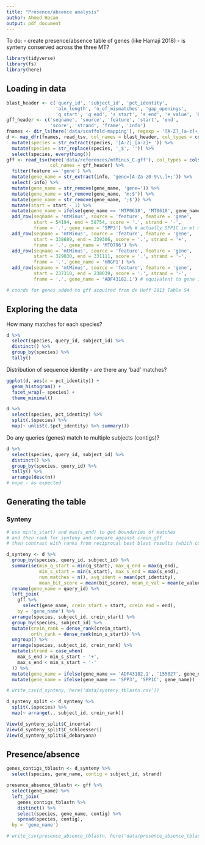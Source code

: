 ```yaml
---
title: "Presence/absence analysis"
author: Ahmed Hasan
output: pdf_document
---
```


To do:
- create presence/absence table of genes (like Hamaji 2018)
- is synteny conserved across the three MT?

```r
library(tidyverse)
library(fs)
library(here)
```

## Loading in data

```r
blast_header <- c('query_id', 'subject_id', 'pct_identity', 
                  'aln_length', 'n_of_mismatches', 'gap_openings', 
                  'q_start', 'q_end', 's_start', 's_end', 'e_value', 'bit_score')
gff_header <- c('seqname', 'source', 'feature', 'start', 'end', 
                'score', 'strand', 'frame', 'info')
fnames <- dir_ls(here('data/scaffold-mapping'), regexp = '[A-Z]_[a-z]+_scaffold_hits\\.tsv')
d <- map_dfr(fnames, read_tsv, col_names = blast_header, col_types = cols(), .id = 'species') %>% 
  mutate(species = str_extract(species, '[A-Z]_[a-z]+_')) %>% 
  mutate(species = str_replace(species, '_$', '')) %>% 
  select(species, everything())
gff <- read_tsv(here('data/references/mtMinus_C.gff'), col_types = cols(),
                col_names = gff_header) %>% 
  filter(feature == 'gene') %>% 
  mutate(gene_name = str_extract(info, 'gene=[A-Za-z0-9\\.]+;')) %>% 
  select(-info) %>% 
  mutate(gene_name = str_remove(gene_name, 'gene=')) %>% 
  mutate(gene_name = str_remove(gene_name, 'm;$')) %>% 
  mutate(gene_name = str_remove(gene_name, ';$')) %>% 
  mutate(start = start - 1) %>% 
  mutate(gene_name = ifelse(gene_name == 'MTP0618', 'MT0618', gene_name)) %>% 
  add_row(seqname = 'mtMinus', source = 'feature', feature = 'gene',
          start = 54194, end = 58754, score = '.', strand = '-',
          frame = '.', gene_name = 'SPP3') %>% # actually SPP1C in mt minus - naming as plus for the join
  add_row(seqname = 'mtMinus', source = 'feature', feature = 'gene',
          start = 338689, end = 339306, score = '.', strand = '+',
          frame = '.', gene_name = 'MT0796') %>% 
  add_row(seqname = 'mtMinus', source = 'feature', feature = 'gene',
          start = 329030, end = 331111, score = '.', strand = '-',
          frame = '.', gene_name = 'HRGP1') %>% 
  add_row(seqname = 'mtMinus', source = 'feature', feature = 'gene',
          start = 237310, end = 238039, score = '.', strand = '-',
          frame = '.', gene_name = 'ADF43182.1') # equivalent to gene 155027 - change this later

# coords for genes added to gff acquired from de Hoff 2013 Table S4
```

## Exploring the data

How many matches for each species?

```r
d %>% 
  select(species, query_id, subject_id) %>% 
  distinct() %>% 
  group_by(species) %>% 
  tally()
```

Distribution of sequence identity - are there any 'bad' matches?

```r
ggplot(d, aes(x = pct_identity)) +
  geom_histogram() +
  facet_wrap(~ species) +
  theme_minimal()

d %>% 
  select(species, pct_identity) %>% 
  split(.$species) %>% 
  map(~ unlist(.$pct_identity) %>% summary())
```

Do any queries (genes) match to multiple subjects (contigs)?

```r
d %>% 
  select(species, query_id, subject_id) %>% 
  distinct() %>% 
  group_by(species, query_id) %>% 
  tally() %>% 
  arrange(desc(n))
# nope - as expected

```


## Generating the table

### Synteny

```r
# use min(s_start) and max(s_end) to get boundaries of matches
# and then rank for synteny and compare against crein_gff
# then contrast with ranks from reciprocal best blast results (which compared against predicted protein positions)

d_synteny <- d %>% 
  group_by(species, query_id, subject_id) %>% 
  summarise(min_q_start = min(q_start), max_q_end = max(q_end),
            min_s_start = min(s_start), max_s_end = max(s_end),
            num_matches = n(), avg_ident = mean(pct_identity),
            mean_bit_score = mean(bit_score), mean_e_val = mean(e_value)) %>% 
  rename(gene_name = query_id) %>% 
  left_join(
    gff %>% 
      select(gene_name, crein_start = start, crein_end = end),
    by = 'gene_name') %>%
  arrange(species, subject_id, crein_start) %>% 
  group_by(species, subject_id) %>% 
  mutate(crein_rank = dense_rank(crein_start),
         orth_rank = dense_rank(min_s_start)) %>% 
  ungroup() %>% 
  arrange(species, subject_id, crein_rank) %>% 
  mutate(strand = case_when(
    max_s_end > min_s_start ~ '+',
    max_s_end < min_s_start ~ '-'
  )) %>% 
  mutate(gene_name = ifelse(gene_name == 'ADF43182.1', '155027', gene_name)) %>% 
  mutate(gene_name = ifelse(gene_name == 'SPP3', 'SPP1C', gene_name))

# write_csv(d_synteny, here('data/synteny_tblastn.csv'))

d_synteny_split <- d_synteny %>% 
  split(.$species) %>% 
  map(~ arrange(., subject_id, crein_rank))

View(d_synteny_split$C_incerta)
View(d_synteny_split$C_schloesseri)
View(d_synteny_split$E_debaryana)

```

## Presence/absence


```r
genes_contigs_tblastn <- d_synteny %>% 
  select(species, gene_name, contig = subject_id, strand)

presence_absence_tblastn <- gff %>% 
  select(gene_name) %>% 
  left_join(
    genes_contigs_tblastn %>% 
    distinct() %>% 
    select(species, gene_name, contig) %>% 
    spread(species, contig),
  by = 'gene_name')

# write_csv(presence_absence_tblastn, here('data/presence_absence_tblastn.csv'))
```
















